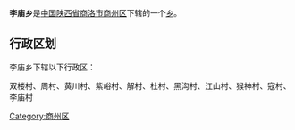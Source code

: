 {{中国乡级行政区
|行政区全称 = 李庙乡
|景观照片文件名 = 
|景观照片描述 = 
|汉语拼音 =
|其他语言 = 
|其他语言名称 = 
|位置图文件名 = 
|位置图描述 = 
|自定义图片=
|上级行政区 = [[陕西省|陕西省]][[商洛市|商洛市]][[商州区|商州区]]
|行政区类别 = [[乡级行政区|乡]]
|行政区划代码 = 
|行政区划 = 
|村委会 = 
|居委会 = 
|建置时间 = 
|领导职位 = 
|领导名称 = 
|政府驻地 = 
|毗邻 = 
|地理坐标 = 
|总面积 = 
|总人口 = 
|户籍人口 = 
|户籍人口年份 = 
|常住人口 = 
|常住人口年份 = 
|人口密度 = 
|GDP = 
|邮政编码 = 
|电话区号 = 
|官方网站 = 
|网站名称 = 
}}
'''李庙乡'''是[[中华人民共和国|中国]][[陕西省|陕西省]][[商洛市|商洛市]][[商州区|商州区]]下辖的一个[[乡级行政区|乡]]。

== 行政区划 ==
李庙乡下辖以下行政区：

双楼村、周村、黄川村、紫峪村、解村、杜村、黑沟村、江山村、猴神村、寇村、李庙村

{{陕西小作品}}
{{商州区行政区划}}

[[Category:商州区|Category:商州区]]